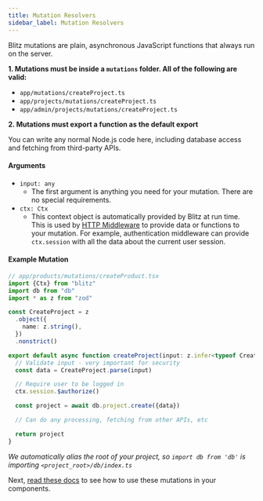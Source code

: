 ```yaml
---
title: Mutation Resolvers
sidebar_label: Mutation Resolvers
---
```


Blitz mutations are plain, asynchronous JavaScript functions that always
run on the server.

**1. Mutations must be inside a `mutations` folder. All of the following
are valid:**

- `app/mutations/createProject.ts`
- `app/projects/mutations/createProject.ts`
- `app/admin/projects/mutations/createProject.ts`

**2. Mutations must export a function as the default export**

You can write any normal Node.js code here, including database access and
fetching from third-party APIs.

#### Arguments

- `input: any`
  - The first argument is anything you need for your mutation. There are
    no special requirements.
- `ctx: Ctx`
  - This context object is automatically provided by Blitz at run time.
    This is used by [HTTP Middleware](./middleware) to provide data or
    functions to your mutation. For example, authentication middleware can
    provide `ctx.session` with all the data about the current user
    session.

#### Example Mutation

```ts
// app/products/mutations/createProduct.tsx
import {Ctx} from "blitz"
import db from "db"
import * as z from "zod"

const CreateProject = z
  .object({
    name: z.string(),
  })
  .nonstrict()

export default async function createProject(input: z.infer<typeof CreateProject>, ctx: Ctx) {
  // Validate input - very important for security
  const data = CreateProject.parse(input)

  // Require user to be logged in
  ctx.session.$authorize()

  const project = await db.project.create({data})

  // Can do any processing, fetching from other APIs, etc

  return project
}
```

_We automatically alias the root of your project, so `import db from 'db'`
is importing `<project_root>/db/index.ts`_

Next, [read these docs](./mutation-usage) to see how to use these
mutations in your components.

